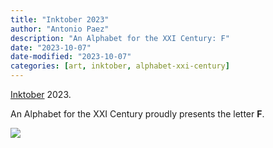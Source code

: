 ```yaml
---
title: "Inktober 2023"
author: "Antonio Paez"
description: "An Alphabet for the XXI Century: F"
date: "2023-10-07"
date-modified: "2023-10-07"
categories: [art, inktober, alphabet-xxi-century] 
---
```


[Inktober](https://inktober.com/) 2023.  
  
An Alphabet for the XXI Century proudly presents the letter **F**.  

![](AXXI-F.png)

